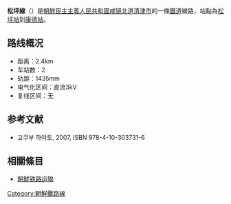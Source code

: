 '''松坪線'''（{{kor|名=北|諺=송평선|漢=松坪線|羅=Songp'yŏng sŏn|f=y}}）是[[朝鮮民主主義人民共和國|朝鮮民主主義人民共和國]][[咸镜北道|咸镜北道]][[清津市|清津市]]的一條[[鐵道|鐵道]]線路，站點為[[松坪站|松坪站]]到[[康德站|康德站]]。

==路线概况==
*距离：2.4km
*车站数：2
*轨距：1435mm
*电气化区间：直流3kV
*复线区间：无

==参考文献==
* 고쿠부 하야토{{lang|ja|(国分隼人), 《将軍様の鉄道 北朝鮮鉄道事情》, 新潮社}}, 2007, ISBN 978-4-10-303731-6

==相關條目==
* [[朝鮮铁路运输|朝鮮铁路运输]]

{{朝鮮鐵路線}}
{{松坪線}}

[[Category:朝鮮鐵路線|Category:朝鮮鐵路線]]